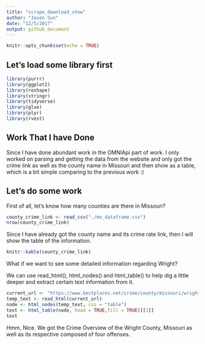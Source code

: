```yaml
---
title: "scrape_download_show"
author: "Jason Sun"
date: "12/5/2017"
output: github_document
---
```



```r
knitr::opts_chunk$set(echo = TRUE)
```

## Let's load some library first

```r
library(purrr)
library(ggplot2)
library(reshape)
library(stringr)
library(tidyverse)
library(glue)
library(plyr)
library(rvest)
```

## Work That I have Done

Since I have done abundant work in the OMNIApi part of work. I only worked on parsing and getting the data from the website and only got the crime link as well as the county name in Missouri and then show as a table, which is a bit simple comparing to the previous work :)

## Let's do some work
First of all, let's know how many counties are there in Missouri?
```r
county_crime_link <- read_csv("./mo_dataframe.csv")
nrow(county_crime_link)
```

Since I have already got the county name and its crime rate link, then I will show the table of the information.

```r

knitr::kable(county_crime_link)
```

What if we want to see some detailed information regarding Wright?

We can use read_html(), html_nodes() and html_table() to help dig a little deeper and extract certain text information from it.

```r
current_url <- "https://www.bestplaces.net/crime/county/missouri/wright"
temp_text <- read_html(current_url)
node <- html_nodes(temp_text, css = "table")
text <- html_table(node, head = TRUE,fill = TRUE)[[1]]
text
```

Hmm, Nice. We got the Crime Overview of the Wright County, Missouri as well as its respective composed of four offenses.


